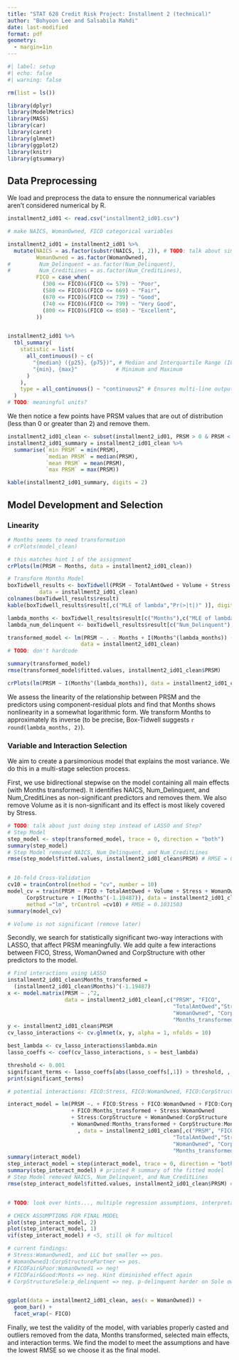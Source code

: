 ```yaml
---
title: "STAT 628 Credit Risk Project: Installment 2 (technical)"
author: "Bohyoon Lee and Salsabila Mahdi"
date: last-modified
format: pdf
geometry:
  - margin=1in
---
```


```r
#| label: setup
#| echo: false
#| warning: false

rm(list = ls())

library(dplyr)
library(ModelMetrics)
library(MASS)
library(car)
library(caret)
library(glmnet)
library(ggplot2)
library(knitr)
library(gtsummary)
```

## Data Preprocessing

We load and preprocess the data to ensure the nonnumerical variables aren't 
considered numerical by R.

```r
installment2_id01 <- read.csv("installment2_id01.csv")

# make NAICS, WomanOwned, FICO categorical variables

installment2_id01 = installment2_id01 %>%
  mutate(NAICS = as.factor(substr(NAICS, 1, 2)), # TODO: talk about simplifying
         WomanOwned = as.factor(WomanOwned),
#         Num_Delinquent = as.factor(Num_Delinquent),
#         Num_CreditLines = as.factor(Num_CreditLines),
         FICO = case_when(
           (300 <= FICO)&(FICO <= 579) ~ "Poor",
           (580 <= FICO)&(FICO <= 669) ~ "Fair",
           (670 <= FICO)&(FICO <= 739) ~ "Good",
           (740 <= FICO)&(FICO <= 799) ~ "Very Good",
           (800 <= FICO)&(FICO <= 850) ~ "Excellent",
         ))


installment2_id01 %>% 
  tbl_summary(
    statistic = list(
      all_continuous() ~ c(
        "{median} ({p25}, {p75})", # Median and Interquartile Range (IQR)
        "{min}, {max}"            # Minimum and Maximum
      )
    ),
    type = all_continuous() ~ "continuous2" # Ensures multi-line output for continuous variables
  )
# TODO: meaningful units?
```

We then notice a few points have PRSM values that are out of distribution (less than 0 or greater than 2) and remove them.

```r
installment2_id01_clean <- subset(installment2_id01, PRSM > 0 & PRSM < 2)
installment2_id01_summary = installment2_id01_clean %>% 
  summarise(`min PRSM` = min(PRSM),
            `median PRSM` = median(PRSM),
            `mean PRSM` = mean(PRSM),
            `max PRSM` = max(PRSM))

kable(installment2_id01_summary, digits = 2)
```

## Model Development and Selection

### Linearity

```r
# Months seems to need transformation
# crPlots(model_clean) 

# this matches hint 1 of the assignment
crPlots(lm(PRSM ~ Months, data = installment2_id01_clean))

# Transform Months Model
boxTidwell_results <- boxTidwell(PRSM ~ TotalAmtOwed + Volume + Stress + Num_Delinquent + Num_CreditLines + Months,
          data = installment2_id01_clean)
colnames(boxTidwell_results$result)
kable(boxTidwell_results$result[,c("MLE of lambda","Pr(>|t|)" )], digits = 2)

lambda_months <- boxTidwell_results$result[c("Months"),c("MLE of lambda")]
lambda_num_delinquent <- boxTidwell_results$result[c("Num_Delinquent"),c("MLE of lambda")]

transformed_model <- lm(PRSM ~ . - Months + I(Months^(lambda_months)) - Num_Delinquent + I(Num_Delinquent^(lambda_num_delinquent)),
                       data = installment2_id01_clean)
# TODO: don't hardcode

summary(transformed_model)
rmse(transformed_model$fitted.values, installment2_id01_clean$PRSM)

crPlots(lm(PRSM ~ I(Months^(lambda_months)), data = installment2_id01_clean))
```

We assess the linearity of the relationship between PRSM and the predictors 
using component-residual plots and find that Months shows nonlinearity in a somewhat logarithmic form. 
We transform Months to approximately its inverse (to be precise, Box-Tidwell suggests `r round(lambda_months, 2)`).

### Variable and Interaction Selection

We aim to create a parsimonious model that explains the most variance. 
We do this in a multi-stage selection process.

First, we use bidirectional stepwise on the model containing all main effects (with Months transformed). 
It identifies NAICS, Num_Delinquent, and Num_CreditLines as non-significant predictors and removes them.
We also remove Volume as it is non-significant and its effect is most likely covered by Stress.

```r
# TODO: talk about just doing step instead of LASSO and Step?
# Step Model
step_model <- step(transformed_model, trace = 0, direction = "both")
summary(step_model)
# Step Model removed NAICS, Num_Delinquent, and Num_CreditLines
rmse(step_model$fitted.values, installment2_id01_clean$PRSM) # RMSE = 0.1025071


# 10-fold Cross-Validation
cv10 = trainControl(method = "cv", number = 10)
model_cv = train(PRSM ~ FICO + TotalAmtOwed + Volume + Stress + WomanOwned + 
      CorpStructure + I(Months^(-1.19487)), data = installment2_id01_clean, 
      method ="lm", trControl =cv10) # RMSE = 0.1031503
summary(model_cv)

# Volume is not significant (remove later)
```
Secondly, we search for statistically significant two-way interactions with LASSO, that affect PRSM meaningfully. 
We add quite a few interactions between FICO, Stress, WomanOwned and CorpStructure with other predictors to the model.

```r

# Find interactions using LASSO
installment2_id01_clean$Months_transformed =
  (installment2_id01_clean$Months)^(-1.19487)
x <- model.matrix(PRSM ~ .^2, 
                  data = installment2_id01_clean[,c("PRSM", "FICO",
                                                    "TotalAmtOwed","Stress",
                                                    "WomanOwned", "CorpStructure",
                                                    "Months_transformed")])[, -1]
y <- installment2_id01_clean$PRSM
cv_lasso_interactions <- cv.glmnet(x, y, alpha = 1, nfolds = 10)

best_lambda <- cv_lasso_interactions$lambda.min
lasso_coeffs <- coef(cv_lasso_interactions, s = best_lambda)

threshold <- 0.001
significant_terms <- lasso_coeffs[abs(lasso_coeffs[,1]) > threshold, , drop = FALSE]
print(significant_terms)

# potential interactions: FICO:Stress, FICO:WomanOwned, FICO:CorpStructure, FICO:Months_transformed, Stress:WomanOwned, Stress:CorpStructure, WomanOwned:CorpStructure, WomanOwned:Months_transformed, CorpStructure:Months_transformed

interact_model = lm(PRSM ~. + FICO:Stress + FICO:WomanOwned + FICO:CorpStructure 
                    + FICO:Months_transformed + Stress:WomanOwned 
                    + Stress:CorpStructure + WomanOwned:CorpStructure 
                    + WomanOwned:Months_transformed + CorpStructure:Months_transformed
                      , data = installment2_id01_clean[,c("PRSM", "FICO",
                                                    "TotalAmtOwed","Stress",
                                                    "WomanOwned", "CorpStructure",
                                                    "Months_transformed")])
summary(interact_model)
step_interact_model = step(interact_model, trace = 0, direction = "both")
summary(step_interact_model) # printed R summary of the fitted model
# Step Model removed NAICS, Num_Delinquent, and Num_CreditLines
rmse(step_interact_model$fitted.values, installment2_id01_clean$PRSM) # RMSE = 0.09830548


# TODO: look over hints..., multiple regression assumptions, interpretations of the parameters, explanation for how we selected the characteristics of the baseline borrower

# CHECK ASSUMPTIONS FOR FINAL MODEL
plot(step_interact_model, 2)
plot(step_interact_model, 1)
vif(step_interact_model) # <5, still ok for multicol

# current findings:
# Stress:WomanOwned1, and LLC but smaller => pos. 
# WomanOwned1:CorpStructurePartner => pos.
# FICOFair&Poor:WomanOwned1 => neg!
# FICOFair&Good:Monts => neg. Hint diminished effect again
# CorpStructureSole:p_delinquent => neg. p-delinquent harder on Sole owner


ggplot(data = installment2_id01_clean, aes(x = WomanOwned)) +
  geom_bar() +
  facet_wrap(~ FICO)

```

Finally, we test the validity of the model, with variables properly casted and
outliers removed from the data, Months transformed, selected main effects, and interaction terms.
We find the model to meet the assumptions and have the lowest RMSE so we choose it as the final model.
